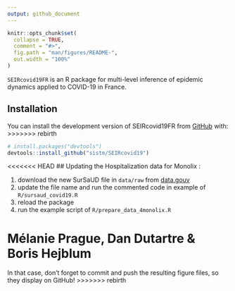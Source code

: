 ```yaml
---
output: github_document
---
```


<!-- README.md is generated from README.Rmd. Please edit that file -->

```r
knitr::opts_chunk$set(
  collapse = TRUE,
  comment = "#>",
  fig.path = "man/figures/README-",
  out.width = "100%"
)
```

`SEIRcovid19FR` is an R package for multi-level inference of epidemic dynamics applied to COVID-19 in France.

<!-- badges: start -->
<!-- badges: end -->

## Installation

You can install the development version of SEIRcovid19FR from [GitHub](https://github.com/) with:
>>>>>>> rebirth

``` r
# install.packages("devtools")
devtools::install_github("sistm/SEIRcovid19")
```

<<<<<<< HEAD
## Updating the Hospitalization data for Monolix :

1. download the new SurSaUD file in `data/raw` from [data.gouv](https://www.data.gouv.fr/fr/datasets/r/941ff2b4-ea24-4cdf-b0a7-655f2a332fb2)
2. update the file name and run the commented code in example of `R/sursaud_covid19.R`
3. reload the package
4. run the example script of `R/prepare_data_4monolix.R`

Mélanie Prague, Dan Dutartre & Boris Hejblum
=======

In that case, don't forget to commit and push the resulting figure files, so they display on GitHub!
>>>>>>> rebirth
